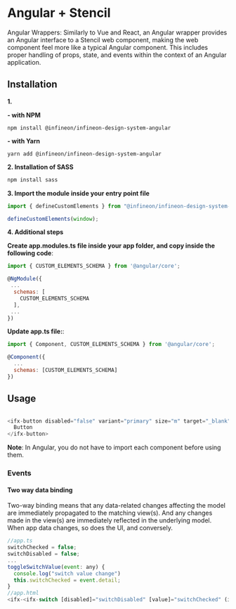 
<Meta title="Setup & installation/Framework integration/Angular + Stencil" />

# Angular + Stencil

Angular Wrappers: Similarly to Vue and React, an Angular wrapper provides an Angular interface to a Stencil web component, making the web component feel more like a typical Angular component. This includes proper handling of props, state, and events within the context of an Angular application.

## Installation

**1.**

**- with NPM**

`npm install @infineon/infineon-design-system-angular`

**- with Yarn**

`yarn add @infineon/infineon-design-system-angular`

**2. Installation of SASS**

```bash
npm install sass
```

**3. Import the module inside your entry point file**

```js
import { defineCustomElements } from "@infineon/infineon-design-system-stencil/loader";

defineCustomElements(window);
```

**4. Additional steps**

**Create app.modules.ts file inside your app folder, and copy inside the following code**:

```js
import { CUSTOM_ELEMENTS_SCHEMA } from '@angular/core';

@NgModule({
 ...
  schemas: [
    CUSTOM_ELEMENTS_SCHEMA
  ],
 ...
})
```

**Update app.ts file:**:

```js
import { Component, CUSTOM_ELEMENTS_SCHEMA } from '@angular/core';

@Component({
  ...
  schemas: [CUSTOM_ELEMENTS_SCHEMA]
})
```

## Usage

```js

<ifx-button disabled="false" variant="primary" size="m" target="_blank" theme="default" >
  Button 
</ifx-button>
```

**Note**: In Angular, you do not have to import each component before using them.

### Events

#### Two way data binding

Two-way binding means that any data-related changes affecting the model are immediately propagated to the matching view(s).
And any changes made in the view(s) are immediately reflected in the underlying model.
When app data changes, so does the UI, and conversely.

```js
//app.ts
switchChecked = false;
switchDisabled = false;
...
toggleSwitchValue(event: any) {
  console.log("switch value change")
  this.switchChecked = event.detail;
}
//app.html
<ifx-<ifx-switch [disabled]="switchDisabled" [value]="switchChecked" (ifxChange)="toggleSwitchValue($event)"></ifx-switch>
```
